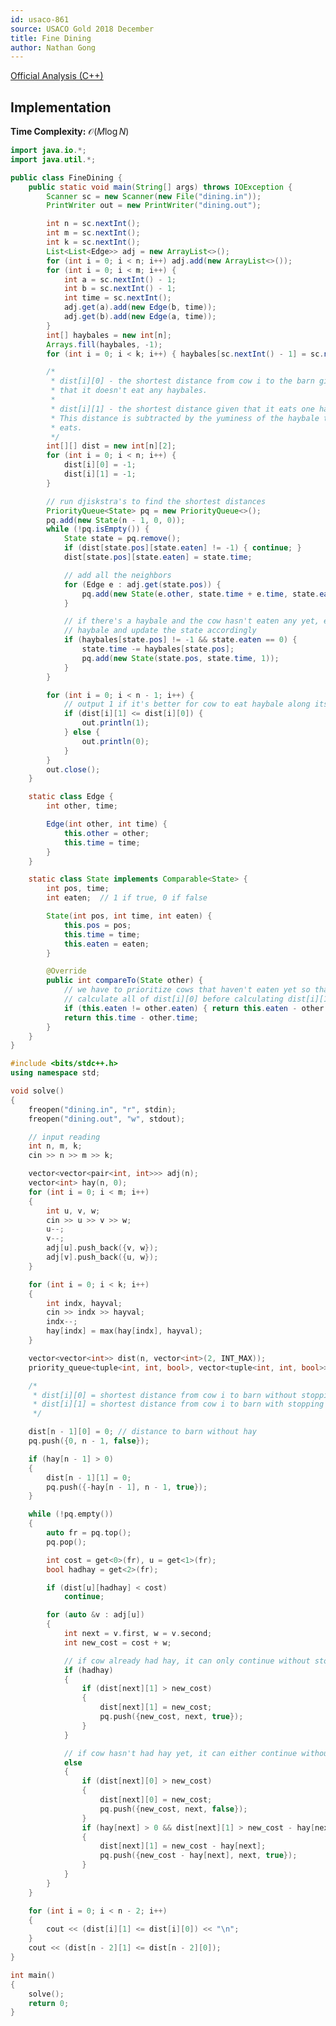 ```yaml
---
id: usaco-861
source: USACO Gold 2018 December
title: Fine Dining
author: Nathan Gong
---
```


[Official Analysis (C++)](http://www.usaco.org/current/data/sol_dining_gold_dec18.html)

## Implementation

**Time Complexity:** $\mathcal{O}(M\log N)$

<LanguageSection>

<JavaSection>

```java
import java.io.*;
import java.util.*;

public class FineDining {
	public static void main(String[] args) throws IOException {
		Scanner sc = new Scanner(new File("dining.in"));
		PrintWriter out = new PrintWriter("dining.out");

		int n = sc.nextInt();
		int m = sc.nextInt();
		int k = sc.nextInt();
		List<List<Edge>> adj = new ArrayList<>();
		for (int i = 0; i < n; i++) adj.add(new ArrayList<>());
		for (int i = 0; i < m; i++) {
			int a = sc.nextInt() - 1;
			int b = sc.nextInt() - 1;
			int time = sc.nextInt();
			adj.get(a).add(new Edge(b, time));
			adj.get(b).add(new Edge(a, time));
		}
		int[] haybales = new int[n];
		Arrays.fill(haybales, -1);
		for (int i = 0; i < k; i++) { haybales[sc.nextInt() - 1] = sc.nextInt(); }

		/*
		 * dist[i][0] - the shortest distance from cow i to the barn given
		 * that it doesn't eat any haybales.
		 *
		 * dist[i][1] - the shortest distance given that it eats one haybale.
		 * This distance is subtracted by the yuminess of the haybale the cow
		 * eats.
		 */
		int[][] dist = new int[n][2];
		for (int i = 0; i < n; i++) {
			dist[i][0] = -1;
			dist[i][1] = -1;
		}

		// run djiskstra's to find the shortest distances
		PriorityQueue<State> pq = new PriorityQueue<>();
		pq.add(new State(n - 1, 0, 0));
		while (!pq.isEmpty()) {
			State state = pq.remove();
			if (dist[state.pos][state.eaten] != -1) { continue; }
			dist[state.pos][state.eaten] = state.time;

			// add all the neighbors
			for (Edge e : adj.get(state.pos)) {
				pq.add(new State(e.other, state.time + e.time, state.eaten));
			}

			// if there's a haybale and the cow hasn't eaten any yet, eat the
			// haybale and update the state accordingly
			if (haybales[state.pos] != -1 && state.eaten == 0) {
				state.time -= haybales[state.pos];
				pq.add(new State(state.pos, state.time, 1));
			}
		}

		for (int i = 0; i < n - 1; i++) {
			// output 1 if it's better for cow to eat haybale along its path
			if (dist[i][1] <= dist[i][0]) {
				out.println(1);
			} else {
				out.println(0);
			}
		}
		out.close();
	}

	static class Edge {
		int other, time;

		Edge(int other, int time) {
			this.other = other;
			this.time = time;
		}
	}

	static class State implements Comparable<State> {
		int pos, time;
		int eaten;  // 1 if true, 0 if false

		State(int pos, int time, int eaten) {
			this.pos = pos;
			this.time = time;
			this.eaten = eaten;
		}

		@Override
		public int compareTo(State other) {
			// we have to prioritize cows that haven't eaten yet so that we
			// calculate all of dist[i][0] before calculating dist[i][1]
			if (this.eaten != other.eaten) { return this.eaten - other.eaten; }
			return this.time - other.time;
		}
	}
}
```

</JavaSection>

<CPPSection>

```c++
#include <bits/stdc++.h>
using namespace std;

void solve()
{
    freopen("dining.in", "r", stdin);
    freopen("dining.out", "w", stdout);

    // input reading
    int n, m, k;
    cin >> n >> m >> k;

    vector<vector<pair<int, int>>> adj(n);
    vector<int> hay(n, 0);
    for (int i = 0; i < m; i++)
    {
        int u, v, w;
        cin >> u >> v >> w;
        u--;
        v--;
        adj[u].push_back({v, w});
        adj[v].push_back({u, w});
    }

    for (int i = 0; i < k; i++)
    {
        int indx, hayval;
        cin >> indx >> hayval;
        indx--;
        hay[indx] = max(hay[indx], hayval);
    }

    vector<vector<int>> dist(n, vector<int>(2, INT_MAX));
    priority_queue<tuple<int, int, bool>, vector<tuple<int, int, bool>>, greater<tuple<int, int, bool>>> pq;

    /*
     * dist[i][0] = shortest distance from cow i to barn without stopping for any haybale
     * dist[i][1] = shortest distance from cow i to barn with stopping for one haybale
     */

    dist[n - 1][0] = 0; // distance to barn without hay
    pq.push({0, n - 1, false});

    if (hay[n - 1] > 0)
    {
        dist[n - 1][1] = 0;
        pq.push({-hay[n - 1], n - 1, true});
    }

    while (!pq.empty())
    {
        auto fr = pq.top();
        pq.pop();

        int cost = get<0>(fr), u = get<1>(fr);
        bool hadhay = get<2>(fr);

        if (dist[u][hadhay] < cost)
            continue;

        for (auto &v : adj[u])
        {
            int next = v.first, w = v.second;
            int new_cost = cost + w;

            // if cow already had hay, it can only continue without stopping for more hay
            if (hadhay)
            {
                if (dist[next][1] > new_cost)
                {
                    dist[next][1] = new_cost;
                    pq.push({new_cost, next, true});
                }
            }

            // if cow hasn't had hay yet, it can either continue without stopping for hay or stop for hay provided hay is available in the next pasture
            else
            {
                if (dist[next][0] > new_cost)
                {
                    dist[next][0] = new_cost;
                    pq.push({new_cost, next, false});
                }
                if (hay[next] > 0 && dist[next][1] > new_cost - hay[next])
                {
                    dist[next][1] = new_cost - hay[next];
                    pq.push({new_cost - hay[next], next, true});
                }
            }
        }
    }

    for (int i = 0; i < n - 2; i++)
    {
        cout << (dist[i][1] <= dist[i][0]) << "\n";
    }
    cout << (dist[n - 2][1] <= dist[n - 2][0]);
}

int main()
{
    solve();
    return 0;
}
```
</CPPSection>

</LanguageSection>
